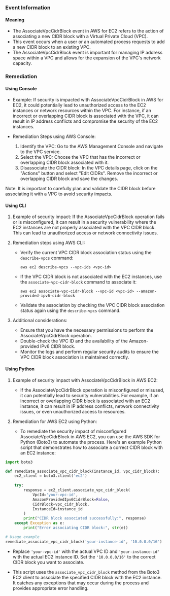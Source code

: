 
### Event Information

#### Meaning

- The AssociateVpcCidrBlock event in AWS for EC2 refers to the action of associating a new CIDR block with a Virtual Private Cloud (VPC).
- This event occurs when a user or an automated process requests to add a new CIDR block to an existing VPC.
- The AssociateVpcCidrBlock event is important for managing IP address space within a VPC and allows for the expansion of the VPC's network capacity.

### Remediation

#### Using Console

- Example: If security is impacted with AssociateVpcCidrBlock in AWS for EC2, it could potentially lead to unauthorized access to the EC2 instances or network resources within the VPC. For instance, if an incorrect or overlapping CIDR block is associated with the VPC, it can result in IP address conflicts and compromise the security of the EC2 instances.

- Remediation Steps using AWS Console:
  1. Identify the VPC: Go to the AWS Management Console and navigate to the VPC service.
  2. Select the VPC: Choose the VPC that has the incorrect or overlapping CIDR block associated with it.
  3. Disassociate the CIDR block: In the VPC details page, click on the "Actions" button and select "Edit CIDRs". Remove the incorrect or overlapping CIDR block and save the changes.

Note: It is important to carefully plan and validate the CIDR block before associating it with a VPC to avoid security impacts.

#### Using CLI

1. Example of security impact: If the AssociateVpcCidrBlock operation fails or is misconfigured, it can result in a security vulnerability where the EC2 instances are not properly associated with the VPC CIDR block. This can lead to unauthorized access or network connectivity issues.

2. Remediation steps using AWS CLI:
   - Verify the current VPC CIDR block association status using the `describe-vpcs` command:
     ```
     aws ec2 describe-vpcs --vpc-ids <vpc-id>
     ```

   - If the VPC CIDR block is not associated with the EC2 instances, use the `associate-vpc-cidr-block` command to associate it:
     ```
     aws ec2 associate-vpc-cidr-block --vpc-id <vpc-id> --amazon-provided-ipv6-cidr-block
     ```

   - Validate the association by checking the VPC CIDR block association status again using the `describe-vpcs` command.

3. Additional considerations:
   - Ensure that you have the necessary permissions to perform the AssociateVpcCidrBlock operation.
   - Double-check the VPC ID and the availability of the Amazon-provided IPv6 CIDR block.
   - Monitor the logs and perform regular security audits to ensure the VPC CIDR block association is maintained correctly.

#### Using Python

1. Example of security impact with AssociateVpcCidrBlock in AWS EC2:
   - If the AssociateVpcCidrBlock operation is misconfigured or misused, it can potentially lead to security vulnerabilities. For example, if an incorrect or overlapping CIDR block is associated with an EC2 instance, it can result in IP address conflicts, network connectivity issues, or even unauthorized access to resources.

2. Remediation for AWS EC2 using Python:
   - To remediate the security impact of misconfigured AssociateVpcCidrBlock in AWS EC2, you can use the AWS SDK for Python (Boto3) to automate the process. Here's an example Python script that demonstrates how to associate a correct CIDR block with an EC2 instance:

```python
import boto3

def remediate_associate_vpc_cidr_block(instance_id, vpc_cidr_block):
    ec2_client = boto3.client('ec2')
    
    try:
        response = ec2_client.associate_vpc_cidr_block(
            VpcId='your-vpc-id',
            AmazonProvidedIpv6CidrBlock=False,
            CidrBlock=vpc_cidr_block,
            InstanceId=instance_id
        )
        print("CIDR block associated successfully:", response)
    except Exception as e:
        print("Error associating CIDR block:", str(e))

# Usage example
remediate_associate_vpc_cidr_block('your-instance-id', '10.0.0.0/16')
```

   - Replace `'your-vpc-id'` with the actual VPC ID and `'your-instance-id'` with the actual EC2 instance ID. Set the `'10.0.0.0/16'` to the correct CIDR block you want to associate.

   - This script uses the `associate_vpc_cidr_block` method from the Boto3 EC2 client to associate the specified CIDR block with the EC2 instance. It catches any exceptions that may occur during the process and provides appropriate error handling.

